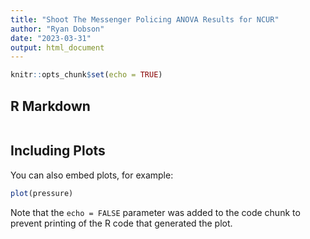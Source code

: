 ```yaml
---
title: "Shoot The Messenger Policing ANOVA Results for NCUR"
author: "Ryan Dobson"
date: "2023-03-31"
output: html_document
---
```


```r
knitr::opts_chunk$set(echo = TRUE)
```

## R Markdown


```r

```

## Including Plots

You can also embed plots, for example:

```r
plot(pressure)
```

Note that the `echo = FALSE` parameter was added to the code chunk to prevent printing of the R code that generated the plot.
